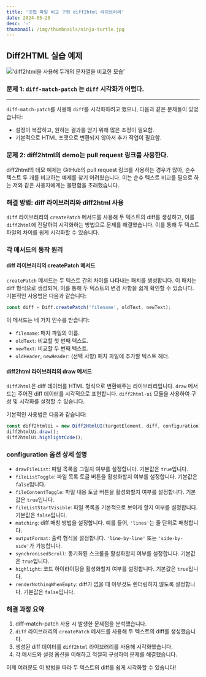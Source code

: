 ```yaml
---
title: '깃헙 파일 비교 구현 diff2html 라이브러리'
date: 2024-05-28
desc: '-'
thumbnail: /img/thumbnails/ninja-turtle.jpg
---
```



## Diff2HTML 실습 예제

!['diff2html을 사용해 두개의 문자열을 비교한 모습'](/posts/etc/diff2html/diff2html-rendered.webp)

### 문제 1: `diff-match-patch` 는 `diff` 시각화가 어렵다.
---

`diff-match-patch`를 사용해 `diff`를 시각화하려고 했으나, 다음과 같은 문제들이 있었습니다:

- 설정이 복잡하고, 원하는 결과를 얻기 위해 많은 조정이 필요함.
- 기본적으로 HTML 포맷으로 변환되지 않아서 추가 작업이 필요함.


### 문제 2: diff2html의 demo는 pull request 링크를 사용한다.

diff2html의 데모 예제는 GitHub의 pull request 링크를 사용하는 경우가 많아, 순수 텍스트 두 개를 비교하는 예제를 찾기 어려웠습니다. 이는 순수 텍스트 비교를 필요로 하는 저와 같은 사용자에게는 불편함을 초래했습니다.

### 해결 방법: diff 라이브러리와 diff2html 사용

`diff` 라이브러리의 `createPatch` 메서드를 사용해 두 텍스트의 diff를 생성하고, 이를 `diff2html`에 전달하여 시각화하는 방법으로 문제를 해결했습니다. 이를 통해 두 텍스트 파일의 차이를 쉽게 시각화할 수 있습니다.

### 각 메서드의 동작 원리

#### diff 라이브러리의 createPatch 메서드

`createPatch` 메서드는 두 텍스트 간의 차이를 나타내는 패치를 생성합니다. 이 패치는 diff 형식으로 생성되며, 이를 통해 두 텍스트의 변경 사항을 쉽게 확인할 수 있습니다. 기본적인 사용법은 다음과 같습니다:

```javascript
const diff = Diff.createPatch('filename', oldText, newText);
```

이 메서드는 네 가지 인수를 받습니다:

- `filename`: 패치 파일의 이름.
- `oldText`: 비교할 첫 번째 텍스트.
- `newText`: 비교할 두 번째 텍스트.
- `oldHeader`, `newHeader`: (선택 사항) 패치 파일에 추가할 텍스트 헤더.

#### diff2html 라이브러리의 draw 메서드

`diff2html`은 diff 데이터를 HTML 형식으로 변환해주는 라이브러리입니다. `draw` 메서드는 주어진 diff 데이터를 시각적으로 표현합니다. `diff2html-ui` 모듈을 사용하여 구성 및 시각화를 설정할 수 있습니다.

기본적인 사용법은 다음과 같습니다:

```javascript
const diff2htmlUi = new Diff2HtmlUI(targetElement, diff, configuration);
diff2htmlUi.draw();
diff2htmlUi.highlightCode();
```

### configuration 옵션 상세 설명

- `drawFileList`: 파일 목록을 그릴지 여부를 설정합니다. 기본값은 `true`입니다.
- `fileListToggle`: 파일 목록 토글 버튼을 활성화할지 여부를 설정합니다. 기본값은 `false`입니다.
- `fileContentToggle`: 파일 내용 토글 버튼을 활성화할지 여부를 설정합니다. 기본값은 `true`입니다.
- `fileListStartVisible`: 파일 목록을 기본적으로 보이게 할지 여부를 설정합니다. 기본값은 `false`입니다.
- `matching`: diff 매칭 방법을 설정합니다. 예를 들어, `'lines'`는 줄 단위로 매칭합니다.
- `outputFormat`: 출력 형식을 설정합니다. `'line-by-line'` 또는 `'side-by-side'`가 가능합니다.
- `synchronisedScroll`: 동기화된 스크롤을 활성화할지 여부를 설정합니다. 기본값은 `true`입니다.
- `highlight`: 코드 하이라이팅을 활성화할지 여부를 설정합니다. 기본값은 `true`입니다.
- `renderNothingWhenEmpty`: diff가 없을 때 아무것도 렌더링하지 않도록 설정합니다. 기본값은 `false`입니다.

### 해결 과정 요약

1. diff-match-patch 사용 시 발생한 문제점을 분석했습니다.
2. `diff` 라이브러리의 `createPatch` 메서드를 사용해 두 텍스트의 diff를 생성했습니다.
3. 생성된 diff 데이터를 `diff2html` 라이브러리를 사용해 시각화했습니다.
4. 각 메서드와 설정 옵션을 이해하고 적절히 구성하여 문제를 해결했습니다.

이제 여러분도 이 방법을 따라 두 텍스트의 diff를 쉽게 시각화할 수 있습니다!
